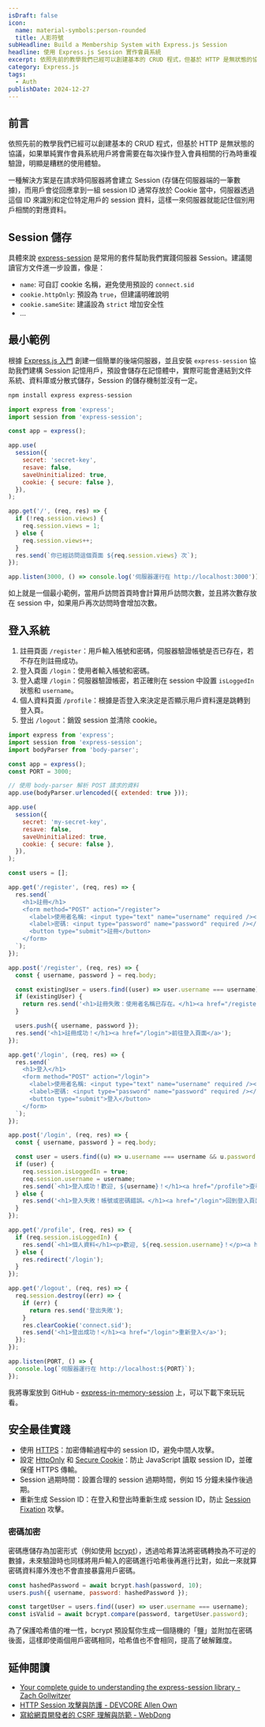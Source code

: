 ```yaml
---
isDraft: false
icon:
  name: material-symbols:person-rounded
  title: 人影符號
subHeadline: Build a Membership System with Express.js Session
headline: 使用 Express.js Session 實作會員系統
excerpt: 依照先前的教學我們已經可以創建基本的 CRUD 程式，但基於 HTTP 是無狀態的協議，如果單純實作會員系統用戶將會需要在每次操作登入會員相關的行為時重複驗證，明顯是糟糕的使用體驗。一種解決方案是在請求時伺服器將會建立 Session。
category: Express.js
tags:
  - Auth
publishDate: 2024-12-27
---
```


## 前言

依照先前的教學我們已經可以創建基本的 CRUD 程式，但基於 HTTP 是無狀態的協議，如果單純實作會員系統用戶將會需要在每次操作登入會員相關的行為時重複驗證，明顯是糟糕的使用體驗。

一種解決方案是在請求時伺服器將會建立 Session (存儲在伺服器端的一筆數據)，而用戶會從回應拿到一組 session ID 通常存放於 Cookie 當中，伺服器透過這個 ID 來識別和定位特定用戶的 session 資料，這樣一來伺服器就能記住個別用戶相關的對應資料。

## Session 儲存

具體來說 [express-session](https://www.npmjs.com/package/express-session) 是常用的套件幫助我們實踐伺服器 Session。建議閱讀官方文件進一步設置，像是：

- `name`: 可自訂 cookie 名稱，避免使用預設的 `connect.sid`
- `cookie.httpOnly`: 預設為 `true`，但建議明確說明
- `cookie.sameSite`: 建議設為 `strict` 增加安全性
- ...

## 最小範例

根據 [Express.js 入門](https://www.webdong.dev/post/expressjs-basic-crud-todolist/) 創建一個簡單的後端伺服器，並且安裝 `express-session` 協助我們建構 Session 記憶用戶，預設會儲存在記憶體中，實際可能會連結到文件系統、資料庫或分散式儲存，Session 的儲存機制並沒有一定。

```bash
npm install express express-session
```

```js title="index.js"
import express from 'express';
import session from 'express-session';

const app = express();

app.use(
  session({
    secret: 'secret-key',
    resave: false,
    saveUninitialized: true,
    cookie: { secure: false },
  }),
);

app.get('/', (req, res) => {
  if (!req.session.views) {
    req.session.views = 1;
  } else {
    req.session.views++;
  }
  res.send(`你已經訪問這個頁面 ${req.session.views} 次`);
});

app.listen(3000, () => console.log('伺服器運行在 http://localhost:3000'));
```

如上就是一個最小範例，當用戶訪問首頁時會計算用戶訪問次數，並且將次數存放在 session 中，如果用戶再次訪問時會增加次數。

## 登入系統

1. 註冊頁面 `/register`：用戶輸入帳號和密碼，伺服器驗證帳號是否已存在，若不存在則註冊成功。
2. 登入頁面 `/login`：使用者輸入帳號和密碼。
3. 登入處理 `/login`：伺服器驗證帳密，若正確則在 session 中設置 `isLoggedIn` 狀態和 `username`。
4. 個人資料頁面 `/profile`：根據是否登入來決定是否顯示用戶資料還是跳轉到登入頁。
5. 登出 `/logout`：銷毀 session 並清除 cookie。

```js title="index.js"
import express from 'express';
import session from 'express-session';
import bodyParser from 'body-parser';

const app = express();
const PORT = 3000;

// 使用 body-parser 解析 POST 請求的資料
app.use(bodyParser.urlencoded({ extended: true }));

app.use(
  session({
    secret: 'my-secret-key',
    resave: false,
    saveUninitialized: true,
    cookie: { secure: false },
  }),
);

const users = [];

app.get('/register', (req, res) => {
  res.send(`
    <h1>註冊</h1>
    <form method="POST" action="/register">
      <label>使用者名稱: <input type="text" name="username" required /></label><br/>
      <label>密碼: <input type="password" name="password" required /></label><br/>
      <button type="submit">註冊</button>
    </form>
  `);
});

app.post('/register', (req, res) => {
  const { username, password } = req.body;

  const existingUser = users.find((user) => user.username === username);
  if (existingUser) {
    return res.send('<h1>註冊失敗：使用者名稱已存在。</h1><a href="/register">返回註冊頁面</a>');
  }

  users.push({ username, password });
  res.send('<h1>註冊成功！</h1><a href="/login">前往登入頁面</a>');
});

app.get('/login', (req, res) => {
  res.send(`
    <h1>登入</h1>
    <form method="POST" action="/login">
      <label>使用者名稱: <input type="text" name="username" required /></label><br/>
      <label>密碼: <input type="password" name="password" required /></label><br/>
      <button type="submit">登入</button>
    </form>
  `);
});

app.post('/login', (req, res) => {
  const { username, password } = req.body;

  const user = users.find((u) => u.username === username && u.password === password);
  if (user) {
    req.session.isLoggedIn = true;
    req.session.username = username;
    res.send(`<h1>登入成功！歡迎, ${username}！</h1><a href="/profile">查看個人資料</a>`);
  } else {
    res.send('<h1>登入失敗！帳號或密碼錯誤。</h1><a href="/login">回到登入頁面</a>');
  }
});

app.get('/profile', (req, res) => {
  if (req.session.isLoggedIn) {
    res.send(`<h1>個人資料</h1><p>歡迎, ${req.session.username}！</p><a href="/logout">登出</a>`);
  } else {
    res.redirect('/login');
  }
});

app.get('/logout', (req, res) => {
  req.session.destroy((err) => {
    if (err) {
      return res.send('登出失敗');
    }
    res.clearCookie('connect.sid');
    res.send('<h1>登出成功！</h1><a href="/login">重新登入</a>');
  });
});

app.listen(PORT, () => {
  console.log(`伺服器運行在 http://localhost:${PORT}`);
});
```

我將專案放到 GitHub - [express-in-memory-session](https://github.com/riceball-tw/express-in-memory-session) 上，可以下載下來玩玩看。

## 安全最佳實踐

- 使用 [HTTPS](https://developer.mozilla.org/en-US/docs/Glossary/HTTPS)：加密傳輸過程中的 session ID，避免中間人攻擊。
- 設定 [HttpOnly](https://owasp.org/www-community/HttpOnly) 和 [Secure Cookie](https://developer.mozilla.org/en-US/docs/Web/Security/Practical_implementation_guides/Cookies#secure)：防止 JavaScript 讀取 session ID，並確保僅 HTTPS 傳輸。
- Session 過期時間：設置合理的 session 過期時間，例如 15 分鐘未操作後過期。
- 重新生成 Session ID：在登入和登出時重新生成 session ID，防止 [Session Fixation](https://owasp.org/www-community/attacks/Session_fixation) 攻擊。

### 密碼加密

密碼應儲存為加密形式（例如使用 [bcrypt](https://www.npmjs.com/package/bcrypt)），透過哈希算法將密碼轉換為不可逆的數據，未來驗證時也同樣將用戶輸入的密碼進行哈希後再進行比對，如此一來就算密碼資料庫外洩也不會直接暴露用戶密碼。

```js title="儲存"
const hashedPassword = await bcrypt.hash(password, 10);
users.push({ username, password: hashedPassword });
```

```js title="驗證"
const targetUser = users.find((user) => user.username === username);
const isValid = await bcrypt.compare(password, targetUser.password);
```

為了保護哈希值的唯一性，bcrypt 預設幫你生成一個隨機的「鹽」並附加在密碼後面，這樣即使兩個用戶密碼相同，哈希值也不會相同，提高了破解難度。

## 延伸閱讀

- [Your complete guide to understanding the express-session library - Zach Gollwitzer](https://www.youtube.com/watch?app=desktop&v=J1qXK66k1y4)
- [HTTP Session 攻擊與防護 - DEVCORE Allen Own](https://devco.re/blog/2014/06/03/http-session-protection/)
- [寫給網頁開發者的 CSRF 理解與防範 - WebDong](https://www.webdong.dev/post/csrf-for-web-developer/)
